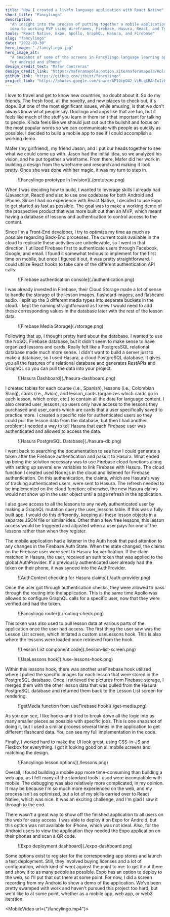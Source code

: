 ```yaml
---
title: "How I created a lively language application with React Native"
short_title: "Fancylingo"
description:
  "An insight into the process of putting together a mobile application from
  idea to working MVP using Wireframes, Firebase, Hasura, React, and Typescript."
tools: "React Native, Expo, Apollo, GraphQL, Hasura, and Firebase"
slug: "fancylingo"
date: "2022-09-30"
hero_image: "./fancylingo.jpg"
hero_image_alt:
  "A snapshot of some of the screens in Fancylingo language learning application
  for Android and iPhone"
design_credit_text: "Mafer Contreras"
design_credit_link: "https://maferamapola.notion.site/maferamapola/Hola-I-m-Maferamapola-UX-Product-Designer-134bdff3d5a04de2aed5908a24e85246"
github_link: "https://github.com/jtbitt/fancylingo"
project_link: "https://photos.google.com/share/AF1QipO42_ViBLqLBAhIuIzBmLyaxdh8XV3QAIDhbFrqkvUqPZg-FQzziE0sIOkOfRjsUA/photo/AF1QipPLdi9eUL9RTKtnY0cklkeOr8vED_wblrFV4xM7?key=clFJMjdUV0JwMjhNcGdwcGxrcDZsek5MeWNIbU9n"
---
```



I love to travel and get to know new countries, no doubt about it. So do my
friends. The fresh food, all the novelty, and new places to check out, it's
dope. But one of the most significant issues, while amusing, is that we don't
always know what people say. Duolingo and apps like that are fun, but it feels
like much of the stuff you learn in them isn't that important for talking to
people. Kinda feels like we should just cut out the bullshit and focus on the
most popular words so we can communicate with people as quickly as possible. I
decided to build a mobile app to see if I could accomplish a working demo.

Mafer (my girlfriend), my friend Jason, and I put our heads together to see what
we could come up with. Jason had the initial idea, so we analyzed his vision,
and he put together a wireframe. From there, Mafer did her work in building a
design from the wireframe and research and making it look pretty. Once she was
done with her magic, it was my turn to step in.

<figure>![Fancylingo prototype in Invision](./prototype.png)</figure>

When I was deciding how to build, I wanted to leverage skills I already had
(Javascript, React) and also to use one codebase for both Android and iPhone.
Since I had no experience with React Native, I decided to use Expo to get
started as fast as possible. The goal was to make a working demo of the
prospective product that was more built out than an MVP, which meant having a
database of lessons and authentication to control access to the content.

Since I'm a Front-End developer, I try to optimize my time as much as possible
regarding Back-End processes. The current tools available in the cloud to
replicate these activities are unbelievable, so I went in that direction. I
utilized Firebase first to authenticate users through Facebook, Google, and
email. I found it somewhat tedious to implement for the first time on mobile,
but once I figured it out, it was pretty straightforward. I could utilize React
hooks to take care of the different authentication API calls.

<figure>![Firebase authentication console](./authentication.png)</figure>

I was already invested in Firebase, their Cloud Storage made a lot of sense to
handle the storage of the lesson images, flashcard images, and flashcard audio.
I split up the 3 different media types into separate buckets in the cloud. I
kept the naming straightforward as I knew I would need to add these
corresponding values in the database later with the rest of the lesson data.

<figure>![Firebase Media Storage](./storage.png)</figure>

Following that up, I thought pretty hard about the database. I wanted to use the
NoSQL Firebase database, but it didn't seem to make sense to have organized
lessons and cards. Really felt like a PostgresSQL relational database made much
more sense. I didn't want to build a server just to make a database, so I used
Hasura, a cloud PostgreSQL database. It gives you all the features of a
relational database and generates RestAPIs and GraphQL so you can pull the data
into your project.

<figure>![Hasura Dashboard](./hasura-dashboard.png)</figure>

I created tables for each course (i.e., Spanish), lessons (i.e., Colombian
Slang), cards (i.e., Avion), and lesson_cards (organizes which cards go in each
lesson, which order, etc.) to contain all the data for language content. I also
created user_lessons, so users only have access to the lessons they purchased
and user_cards which are cards that a user specifically saved to practice more.
I created a specific role for authenticated users so they could pull the lesson
data from the database, but then I had another problem; I needed a way to tell
Hasura that each Firebase user was authenticated and allowed to access the data.

<figure>![Hasura PostgreSQL Database](./hasura-db.png)</figure>

I went back to searching the documentation to see how I could generate a token
after the Firebase authentication and pass it to Hasura. What ended up being the
solution necessary was to use Firebase cloud functions along with setting up
several env variables to link Firebase with Hasura. The cloud function I created
used Node.js in the cloud and listened for Firebase authentication. On this
authentication, the claims, which are Hasura's way of tracking authenticated
users, were sent to Hasura. The refresh needed to be implemented on the cloud
function; otherwise, the new Hasura claims would not show up in the user object
until a page refresh in the application.

I also gave access to all the lessons to any newly authenticated user by making
a GraphQL mutation query the user_lessons table. If this was a fully built app,
I would do this differently, keeping all these lesson objects in a separate JSON
file or similar idea. Other than a few free lessons, this lesson access would be
triggered and adjusted when a user pays for one of the lessons rather than when
they register.

<Gist gistLink="f91930c353c796bc82b494108942927e" />

The mobile application had a listener in the Auth hook that paid attention to
any changes in the Firebase Auth State. When the state changed, the claims on
the Firebase user were sent to Hasura for verification. If the claim matched in
Hasura, the user, received an auth token that was applied to the global
AuthProvider. If a previously authenticated user already had the token on their
phone, it was synced into the AuthProvider.

<figure>![AuthContext checking for Hasura claims](./auth-provider.png)</figure>

Once the user got through authentication checks, they were allowed to pass
through the routing into the application. This is the same time Apollo was
allowed to configure GraphQL calls for a specific user, now that they were
verified and had the token.

<figure>![Fancylingo router](./routing-check.png)</figure>

This token was also used to pull lesson data at various parts of the application
once the user had access. The first thing the user saw was the Lesson List
screen, which initiated a custom useLessons hook. This is also where the lessons
were loaded once retrieved from the hook.

<figure>![Lesson List component code](./lesson-list-screen.png)</figure>
<figure>![UseLessons hook](./use-lessons-hook.png)</figure>

Within this lessons hook, there was another useFirebase hook utilized where I
pulled the specific images for each lesson that were stored in the PostgreSQL
database. Once I retrieved the pictures from Firebase storage, I merged them
with the other lesson data that was pulled from the Hasura PostgreSQL database
and returned them back to the Lesson List screen for rendering.

<figure>![getMedia function from useFirebase hook](./get-media.png)</figure>

As you can see, I like hooks and tried to break down all the logic into as many
smaller pieces as possible with specific jobs. This is one snapshot of doing it,
but I used a similar process several times in the application to get different
flashcard data. You can see my full implementation in the code.

Finally, I worked hard to make the UI look great, using CSS-in-JS and Flexbox
for everything. I got it looking good on all mobile screens and matching the
design.

<div className="flex flex-row justify-center">
  <figure>![Fancylingo lesson options](./lessons.png)</figure>
</div>

Overall, I found building a mobile app more time-consuming than building a web
app, as I felt many of the standard tools I used were incompatible with mobile.
The debugging was also relatively more complicated, in my opinion. It may be
because I'm so much more experienced on the web, and my process isn't as
optimized, but a lot of my skills carried over to React Native, which was nice.
It was an exciting challenge, and I'm glad I saw it through to the end.

There wasn't a great way to show off the finished application to all users on
the web for easy access. I was able to deploy it on Expo for Android, but this
option was not available for iPhone, which was not ideal. Also, for the Android
users to view the application they needed the Expo application on their phones
and scan a QR code.

<figure>![Expo deployment dashboard](./expo-dashboard.png)</figure>

Some options exist to register for the corresponding app stores and launch a
test deployment. Still, they involved buying licenses and a lot of
configuration, which kind of went against the point to me: to get it out there
and show it to as many people as possible. Expo has an option to deploy to the
web, so I'll put that out there at some point. For now, I did a screen recording
from my Android to show a demo of the application. We've been pretty swamped
with work and haven't pursued this project too hard, but we'd like to at some
point, whether as a mobile app, web app, or web3 iteration.

<MobileVideo url={"/fancylingo.mp4"}></MobileVideo>
